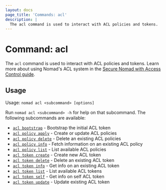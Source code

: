 ```yaml
---
layout: docs
page_title: 'Commands: acl'
description: |
  The acl command is used to interact with ACL policies and tokens.
---
```


# Command: acl

The `acl` command is used to interact with ACL policies and tokens. Learn more
about using Nomad's ACL system in the [Secure Nomad with Access Control
guide][secure-guide].

## Usage

Usage: `nomad acl <subcommand> [options]`

Run `nomad acl <subcommand> -h` for help on that subcommand. The following
subcommands are available:

- [`acl bootstrap`][bootstrap] - Bootstrap the initial ACL token
- [`acl policy apply`][policyapply] - Create or update ACL policies
- [`acl policy delete`][policydelete] - Delete an existing ACL policies
- [`acl policy info`][policyinfo] - Fetch information on an existing ACL policy
- [`acl policy list`][policylist] - List available ACL policies
- [`acl token create`][tokencreate] - Create new ACL token
- [`acl token delete`][tokendelete] - Delete an existing ACL token
- [`acl token info`][tokeninfo] - Get info on an existing ACL token
- [`acl token list`][tokenlist] - List available ACL tokens
- [`acl token self`][tokenself] - Get info on self ACL token
- [`acl token update`][tokenupdate] - Update existing ACL token

[bootstrap]: /nomad/docs/commands/acl/bootstrap
[policyapply]: /nomad/docs/commands/acl/policy-apply
[policydelete]: /nomad/docs/commands/acl/policy-delete
[policyinfo]: /nomad/docs/commands/acl/policy-info
[policylist]: /nomad/docs/commands/acl/policy-list
[tokencreate]: /nomad/docs/commands/acl/token-create
[tokenupdate]: /nomad/docs/commands/acl/token-update
[tokendelete]: /nomad/docs/commands/acl/token-delete
[tokeninfo]: /nomad/docs/commands/acl/token-info
[tokenlist]: /nomad/docs/commands/acl/token-list
[tokenself]: /nomad/docs/commands/acl/token-self
[secure-guide]: /nomad/tutorials/access-control
